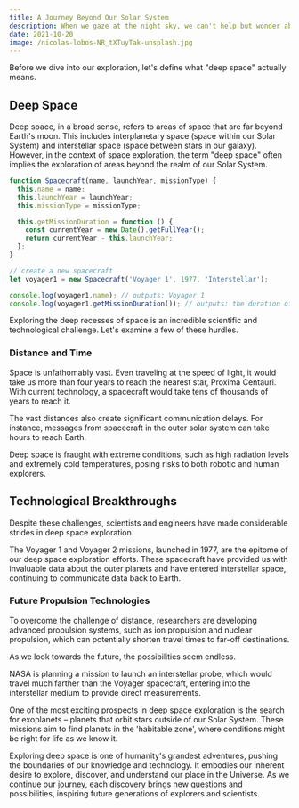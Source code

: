 ```yaml
---
title: A Journey Beyond Our Solar System
description: When we gaze at the night sky, we can't help but wonder about the vast expanses that lie beyond our immediate cosmic neighborhood. The stars we see are just a tiny fraction of the Universe's vast expanse. This blog post delves into deep space exploration, looking at the technologies and missions that have brought us closer to understanding the cosmos.
date: 2021-10-20
image: /nicolas-lobos-NR_tXTuyTak-unsplash.jpg
---
```


Before we dive into our exploration, let's define what "deep space" actually means.

## Deep Space

Deep space, in a broad sense, refers to areas of space that are far beyond Earth's moon. This includes interplanetary space (space within our Solar System) and interstellar space (space between stars in our galaxy). However, in the context of space exploration, the term "deep space" often implies the exploration of areas beyond the realm of our Solar System.

```ts title="spacecraft.ts" {1,11-16,27}
function Spacecraft(name, launchYear, missionType) {
  this.name = name;
  this.launchYear = launchYear;
  this.missionType = missionType;

  this.getMissionDuration = function () {
    const currentYear = new Date().getFullYear();
    return currentYear - this.launchYear;
  };
}

// create a new spacecraft
let voyager1 = new Spacecraft('Voyager 1', 1977, 'Interstellar');

console.log(voyager1.name); // outputs: Voyager 1
console.log(voyager1.getMissionDuration()); // outputs: the duration of the mission
```

Exploring the deep recesses of space is an incredible scientific and technological challenge. Let's examine a few of these hurdles.

### Distance and Time

Space is unfathomably vast. Even traveling at the speed of light, it would take us more than four years to reach the nearest star, Proxima Centauri. With current technology, a spacecraft would take tens of thousands of years to reach it.

The vast distances also create significant communication delays. For instance, messages from spacecraft in the outer solar system can take hours to reach Earth.

Deep space is fraught with extreme conditions, such as high radiation levels and extremely cold temperatures, posing risks to both robotic and human explorers.

## Technological Breakthroughs

Despite these challenges, scientists and engineers have made considerable strides in deep space exploration.

The Voyager 1 and Voyager 2 missions, launched in 1977, are the epitome of our deep space exploration efforts. These spacecraft have provided us with invaluable data about the outer planets and have entered interstellar space, continuing to communicate data back to Earth.

### Future Propulsion Technologies

To overcome the challenge of distance, researchers are developing advanced propulsion systems, such as ion propulsion and nuclear propulsion, which can potentially shorten travel times to far-off destinations.

As we look towards the future, the possibilities seem endless.

NASA is planning a mission to launch an interstellar probe, which would travel much farther than the Voyager spacecraft, entering into the interstellar medium to provide direct measurements.

One of the most exciting prospects in deep space exploration is the search for exoplanets – planets that orbit stars outside of our Solar System. These missions aim to find planets in the 'habitable zone', where conditions might be right for life as we know it.

Exploring deep space is one of humanity's grandest adventures, pushing the boundaries of our knowledge and technology. It embodies our inherent desire to explore, discover, and understand our place in the Universe. As we continue our journey, each discovery brings new questions and possibilities, inspiring future generations of explorers and scientists.
